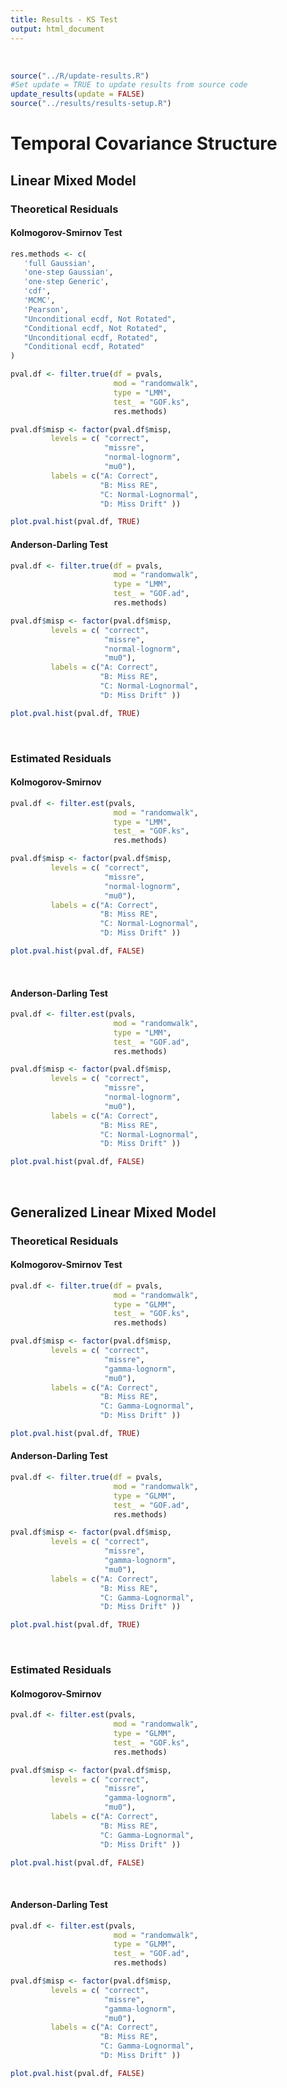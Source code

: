 ```yaml
---
title: Results - KS Test
output: html_document
---
```


<br>

```r
source("../R/update-results.R")
#Set update = TRUE to update results from source code
update_results(update = FALSE)
source("../results/results-setup.R")
```

\clearpage
\newpage
# Temporal Covariance Structure
## Linear Mixed Model
### Theoretical Residuals

#### Kolmogorov-Smirnov Test

```r

res.methods <- c(
   'full Gaussian',
   'one-step Gaussian',
   'one-step Generic',
   'cdf',
   'MCMC',
   'Pearson',
   "Unconditional ecdf, Not Rotated", 
   "Conditional ecdf, Not Rotated",
   "Unconditional ecdf, Rotated", 
   "Conditional ecdf, Rotated"
)

pval.df <- filter.true(df = pvals, 
                       mod = "randomwalk", 
                       type = "LMM", 
                       test_ = "GOF.ks",
                       res.methods)

pval.df$misp <- factor(pval.df$misp,
         levels = c( "correct", 
                     "missre", 
                     "normal-lognorm", 
                     "mu0"),
         labels = c("A: Correct",
                    "B: Miss RE",
                    "C: Normal-Lognormal",
                    "D: Miss Drift" ))

plot.pval.hist(pval.df, TRUE)
```

#### Anderson-Darling Test

```r

pval.df <- filter.true(df = pvals, 
                       mod = "randomwalk", 
                       type = "LMM", 
                       test_ = "GOF.ad",
                       res.methods)

pval.df$misp <- factor(pval.df$misp,
         levels = c( "correct", 
                     "missre", 
                     "normal-lognorm", 
                     "mu0"),
         labels = c("A: Correct",
                    "B: Miss RE",
                    "C: Normal-Lognormal",
                    "D: Miss Drift" ))

plot.pval.hist(pval.df, TRUE)
```


<br>

### Estimated Residuals

#### Kolmogorov-Smirnov

```r

pval.df <- filter.est(pvals, 
                       mod = "randomwalk", 
                       type = "LMM", 
                       test_ = "GOF.ks",
                       res.methods)

pval.df$misp <- factor(pval.df$misp,
         levels = c( "correct", 
                     "missre", 
                     "normal-lognorm", 
                     "mu0"),
         labels = c("A: Correct",
                    "B: Miss RE",
                    "C: Normal-Lognormal",
                    "D: Miss Drift" ))

plot.pval.hist(pval.df, FALSE)
```

<br>

#### Anderson-Darling Test

```r

pval.df <- filter.est(pvals, 
                       mod = "randomwalk", 
                       type = "LMM", 
                       test_ = "GOF.ad",
                       res.methods)

pval.df$misp <- factor(pval.df$misp,
         levels = c( "correct", 
                     "missre", 
                     "normal-lognorm", 
                     "mu0"),
         labels = c("A: Correct",
                    "B: Miss RE",
                    "C: Normal-Lognormal",
                    "D: Miss Drift" ))

plot.pval.hist(pval.df, FALSE)
```

<br>

## Generalized Linear Mixed Model
### Theoretical Residuals

#### Kolmogorov-Smirnov Test

```r

pval.df <- filter.true(df = pvals, 
                       mod = "randomwalk", 
                       type = "GLMM", 
                       test_ = "GOF.ks",
                       res.methods)

pval.df$misp <- factor(pval.df$misp,
         levels = c( "correct", 
                     "missre", 
                     "gamma-lognorm", 
                     "mu0"),
         labels = c("A: Correct",
                    "B: Miss RE",
                    "C: Gamma-Lognormal",
                    "D: Miss Drift" ))

plot.pval.hist(pval.df, TRUE)
```

#### Anderson-Darling Test

```r

pval.df <- filter.true(df = pvals, 
                       mod = "randomwalk", 
                       type = "GLMM", 
                       test_ = "GOF.ad",
                       res.methods)

pval.df$misp <- factor(pval.df$misp,
         levels = c( "correct", 
                     "missre", 
                     "gamma-lognorm", 
                     "mu0"),
         labels = c("A: Correct",
                    "B: Miss RE",
                    "C: Gamma-Lognormal",
                    "D: Miss Drift" ))

plot.pval.hist(pval.df, TRUE)
```


<br>

### Estimated Residuals

#### Kolmogorov-Smirnov

```r

pval.df <- filter.est(pvals, 
                       mod = "randomwalk", 
                       type = "GLMM", 
                       test_ = "GOF.ks",
                       res.methods)

pval.df$misp <- factor(pval.df$misp,
         levels = c( "correct", 
                     "missre", 
                     "gamma-lognorm", 
                     "mu0"),
         labels = c("A: Correct",
                    "B: Miss RE",
                    "C: Gamma-Lognormal",
                    "D: Miss Drift" ))

plot.pval.hist(pval.df, FALSE)
```

<br>

#### Anderson-Darling Test

```r

pval.df <- filter.est(pvals, 
                       mod = "randomwalk", 
                       type = "GLMM", 
                       test_ = "GOF.ad",
                       res.methods)

pval.df$misp <- factor(pval.df$misp,
         levels = c( "correct", 
                     "missre", 
                     "gamma-lognorm", 
                     "mu0"),
         labels = c("A: Correct",
                    "B: Miss RE",
                    "C: Gamma-Lognormal",
                    "D: Miss Drift" ))

plot.pval.hist(pval.df, FALSE)
```

